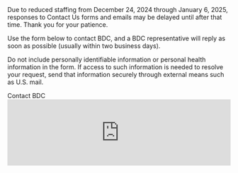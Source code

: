 
<PageContent title="Contact Us">
  <InfoCard>
    Due to reduced staffing from December 24, 2024 through January 6, 2025, responses to Contact Us forms and emails may be delayed until after that time. Thank you for your patience.
  </InfoCard>
  
  Use the form below to contact BDC, and a BDC representative will reply as soon as possible (usually within two business days). 

  Do not include personally identifiable information or personal health information in the form. If access to such information is needed to resolve your request, send that information securely through external means such as U.S. mail.

  <Card>
    <CardHeader>Contact BDC</CardHeader>
    <CardBody>
      <iframe
        title="Feedback Form"
        className="freshwidget-embedded-form"
        id="freshwidget-embedded-form"
        src="https://bdcatalyst.freshdesk.com/widgets/feedback_widget/new?&widgetType=embedded&screenshot=No&captcha=yes"
        scrolling="no"
        style={{ height: "650px", overflow: "auto" }}
        width="100%"
        frameBorder="0"
      ></iframe>
    </CardBody>
  </Card>
</PageContent>
